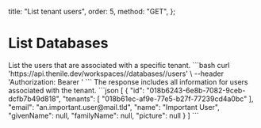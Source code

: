   title: "List tenant users",
  order: 5,
  method: "GET",
};

# List Databases

<div className="grid grid-cols-2 gap-4">
    List the users that are associated with a specific tenant.
    <CodeGroups
      title={"List Users Request"}
      method={"GET"}
      pathname={"/workspaces/:workspaceSlug/databases/:databaseName/tenants/:tenantId/users"}
    >
      ```bash
      curl 'https://api.thenile.dev/workspaces/<string>/databases/<string>/users' \
      --header 'Authorization: Bearer <string>'
        ```
    </CodeGroups>
    The response includes all information for users associated with the tenant.
    <CodeGroups
      title={"List Users Response"}
      response={"200"}
      pathname={"/workspaces/:workspaceSlug/databases/:databaseName/tenants/:tenantId/users/:userId"}
    >
      ```json
      [
        {
          "id": "018b6243-6e8b-7082-9ceb-dcfb7b49d818",
          "tenants": [
            "018b61ec-af9e-77e5-b27f-77239cd4a0bc"
          ],
          "email": "an.important.user@mail.tld",
          "name": "Important User",
          "givenName": null,
          "familyName": null,
          "picture": null
        }
      ]
      ```
    </CodeGroups>

</div>
